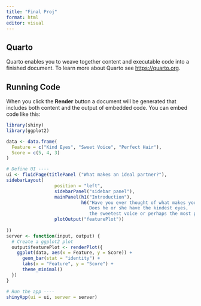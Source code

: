 ```yaml
---
title: "Final Proj"
format: html
editor: visual
---
```


## Quarto

Quarto enables you to weave together content and executable code into a finished document. To learn more about Quarto see <https://quarto.org>.

## Running Code

When you click the **Render** button a document will be generated that includes both content and the output of embedded code. You can embed code like this:

```r
library(shiny)
library(ggplot2)

data <- data.frame(
  Feature = c("Kind Eyes", "Sweet Voice", "Perfect Hair"),
  Score = c(5, 4, 3)
) 

# Define UI ----
ui <- fluidPage(titlePanel ("What makes an ideal partner?"),
sidebarLayout(
                  position = "left",
                  sidebarPanel("sidebar panel"),
                  mainPanel(h1("Introduction"),
                            h6("Have you ever thought of what makes your ideal partner?
                               Does he or she have the kindest eyes, 
                               the sweetest voice or perhaps the most perfect hair?"), 
                  plotOutput("featurePlot"))
                
))
server <- function(input, output) {
  # Create a ggplot2 plot
  output$featurePlot <- renderPlot({
    ggplot(data, aes(x = Feature, y = Score)) +
      geom_bar(stat = "identity") +
      labs(x = "Feature", y = "Score") +
      theme_minimal()
  })
}

# Run the app ----
shinyApp(ui = ui, server = server)
```
